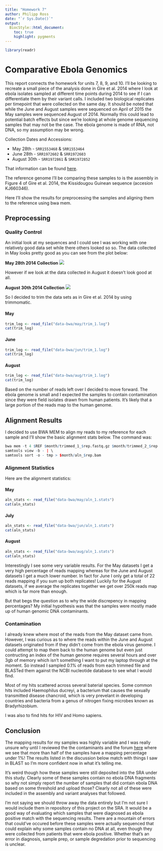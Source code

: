 ```yaml
---
title: "Homework 7"
author: Philipp Ross
date: "`r Sys.Date()`"
output:
  BiocStyle::html_document:
    toc: true
    highlight: pygments
---
```


```r
library(readr)
```

# Comparative Ebola Genomics

This report connects the homework for units 7, 8, 9, and 10. I'll be looking to recreate a small piece of the analysis done in Gire et al. 2014 where I look at ebola isolates sampled at different time points during 2014 to see if I can differentiate them by their variant calls. I included two biological replicates per timepoint that were collected on the same day. It should be noted that while the June and August samples were sequenced on April of 2015 the May samples were sequenced August of 2014. Normally this could lead to potential batch effects but since we're looking at whole genome sequencing samples that may not be the case. The ebola genome is made of RNA, not DNA, so my assumption may be wrong.

Collection Dates and Accessions:

* May 28th    - `SRR1553468` & `SRR1553464`
* June 28th   - `SRR1972602` & `SRR1972603`
* August 30th - `SRR1972861` & `SRR1972852`

That information can be found [here](http://www.ncbi.nlm.nih.gov/Traces/study/?acc=SRP045416).

The reference genome I'll be comparing these samples to is the assembly in Figure 4 of Gire et al. 2014, the Kissidougou Guinean sequence (accesion KJ660346).

Here I'll show the results for preprocessing the samples and aligning them to the reference using bwa mem.

## Preprocessing

### Quality Control

An initial look at my sequences and I could see I was working with one relatively good data set while there others looked so so. The data collected in May looks pretty good as you can see from the plot below:

**May 28th 2014 Collection**
![](data-bwa/may/reads_1_1_fastqc/Images/per_base_quality.png)

However if we look at the data collected in August it doesn't look good at all.

**August 30th 2014 Collection**
![](data-bwa/jun/reads_2_1_fastqc/Images/per_base_quality.png)

So I decided to trim the data sets as in Gire et al. 2014 by using trimmomatic.

#### May

```r
trim_log <- read_file("data-bwa/may/trim_1.log")
cat(trim_log)
```

#### June

```r
trim_log <- read_file("data-bwa/jun/trim_1.log")
cat(trim_log)
```

#### August

```r
trim_log <- read_file("data-bwa/aug/trim_1.log")
cat(trim_log)
```

Based on the number of reads left over I decided to move forward. The ebola genome is small and I expected the samples to contain contamination since they were field isolates drawn from human patients. It's likely that a large portion of the reads map to the human genome.

## Alignment Results

I decided to use BWA MEM to align my reads to my reference for each sample and I'll show the basic alignment stats below. The command was:

```r
bwa mem -t 4 $REF $month/trimmed_1_$rep.fastq.gz $month/trimmed_2_$rep.fastq.gz | \
samtools view -b - | \
samtools sort -o - tmp > $month/aln_$rep.bam
```

### Alignment Statistics

Here are the alignment statistics:

#### May

```r
aln_stats <- read_file("data-bwa/may/aln_1.stats")
cat(aln_stats)
```

#### July

```r
aln_stats <- read_file("data-bwa/jun/aln_1.stats")
cat(aln_stats)
```

#### August

```r
aln_stats <- read_file("data-bwa/aug/aln_1.stats")
cat(aln_stats)
```

Interestingly I see some very variable results. For the May datasets I get a very high percentage of reads mapping whereas for the June and August datasets I get a much lower number. In fact for June I only get a total of 22 reads mapping if you sum up both replicates! Luckily for the August datasets, if we average the replicates together we get over 250k reads map which is far more than enough.

But that begs the question as to why the wide discrepency in mapping percentages? My initial hypothesis was that the samples were mostly made up of human genomic DNA contaminants.

### Contamination

I already knew where most of the reads from the May dataset came from. However, I was curious as to where the reads within the June and August datasets originated from if they didn't come from the ebola virus genome. I could attempt to map them back to the human genome but even just contructing an index of the human genome requires several hours and over 3gb of memory which isn't something I want to put my laptop through at the moment. So instead I sampled 0.1% of reads from each trimmed file and BLASTed them against the NCBI nucleotide database to see what I would find.

Most of my hits scattered across several baterial species. Some common hits included Haemophilus ducreyi, a bacterium that causes the sexually transmitted disease chancroid, which is very prevelant in developing countries and bacteria from a genus of nitrogen fixing microbes known as Bradyrhizobium.

I was also to find hits for HIV and Homo sapiens.

## Conclusion

The mapping results for my samples was highly variable and I was really unsure why until I reviewed the the contaminants and the forum [here](https://www.biostars.org/p/146816/) where we see that more than half of the samples have a mapping percentage under 1%! The results listed in the discussion below match with things I saw in BLAST so I'm more confident now in what it's telling me.

It's weird though how these samples were still deposited into the SRA under this study. Clearly some of these samples contain no ebola DNA fragments so why not simply report the number of samples that did contain ebola DNA based on some threshold and upload those? Clearly not all of these were included in the assembly and variant analyses that followed.

I'm not saying we should throw away the data entirely but I'm not sure I would include them in repository of this project on the SRA. It would be a good way of evaluating which samples that were diagnosed as ebola positive match with the sequencing results. There are a mountain of errors that could've occured before these samples were actually sequenced that could explain why some samples contain no DNA at all, even though they were collected from patients that were ebola positive. Whether that's an error in diagnosis, sample prep, or sample degredation prior to sequencing is unclear.
